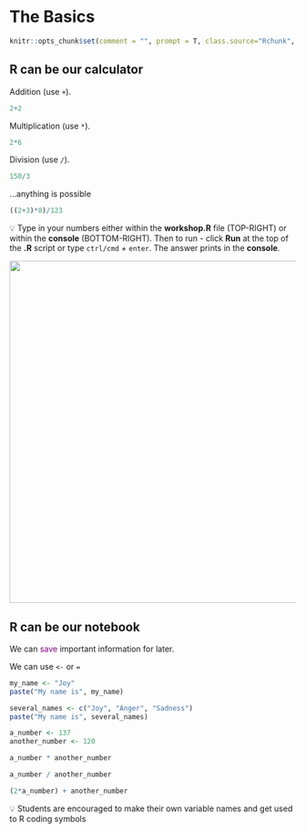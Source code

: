 # The Basics

```r
knitr::opts_chunk$set(comment = "", prompt = T, class.source="Rchunk", class.output="Rout")
```

## R can be our calculator

Addition (use `+`).

```r
2+2
```

Multiplication (use `*`).

```r
2*6
```

Division (use `/`).

```r
150/3
```

...anything is possible

```r
((2+3)*8)/123
```

::: {#teaching_moment_1 .yellowbox}

💡 Type in your numbers either within the **workshop.R** file (TOP-RIGHT) or within the **console** (BOTTOM-RIGHT). Then to run - click **Run** at the top of the **.R** script or type `ctrl/cmd` + `enter`. The answer prints in the **console**.

<p align="center" width="100%">
    <img width="600" src="Images/RStudio.png">
</p>

:::


## R can be our notebook

We can [save]{style="color:purple"} important information for later.

We can use `<-` or `=`

```r
my_name <- "Joy"
paste("My name is", my_name)
```

```r
several_names <- c("Joy", "Anger", "Sadness")
paste("My name is", several_names)
```

```r
a_number <- 137
another_number <- 120

a_number * another_number
```

```r
a_number / another_number
```

```r
(2*a_number) + another_number
```

::: {#teaching_moment_2 .yellowbox}
💡 Students are encouraged to make their own variable names and get used to R coding symbols
:::
